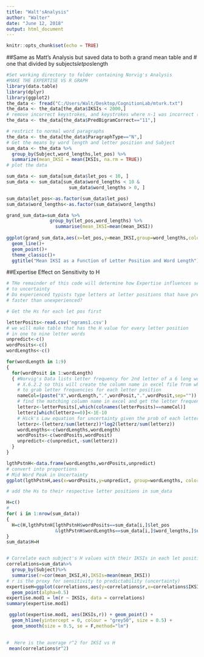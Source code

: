 ---
title: "Walt'sAnalysis"
author: "Walter"
date: "June 12, 2018"
output: html_document
---

```{r setup, include=FALSE}
knitr::opts_chunk$set(echo = TRUE)
```



##Same as Matt's Analysis but saved data to both a grand mean table and 
# one that divided by subjects*letpos*length

```{r}
#Set working directory to folder containing Norvig's Analysis
#MAKE THE EXPERTISE VS R GRAPH
library(data.table)
library(dplyr)
library(ggplot2)
the_data <- fread("C:/Users/Walt/Desktop/CognitionLab/mturk.txt")
the_data <- the_data[the_data$IKSIs < 2000,]
# remove incorrect keystrokes, and keystrokes where n-1 was incorrect (remove post-error slowing)
the_data <- the_data[the_data$PredBigramCorrect=="11",]

# restrict to normal word paragraphs
the_data <- the_data[the_data$ParagraphType=="N",]
# Get the means by word length and letter position and Subject
sum_data <- the_data %>%
  group_by(Subject,word_lengths,let_pos) %>%
  summarize(mean_IKSI = mean(IKSIs, na.rm = TRUE))
# plot the data

sum_data <- sum_data[sum_data$let_pos < 10, ]
sum_data <- sum_data[sum_data$word_lengths < 10 &
                       sum_data$word_lengths > 0, ]

sum_data$let_pos<-as.factor(sum_data$let_pos)
sum_data$word_lengths<-as.factor(sum_data$word_lengths)

grand_sum_data=sum_data %>%
                group_by(let_pos,word_lengths) %>%
                  summarise(mean_IKSI=mean(mean_IKSI))
                  
ggplot(grand_sum_data,aes(x=let_pos,y=mean_IKSI,group=word_lengths,color=word_lengths))+
  geom_line()+
  geom_point()+
  theme_classic()+
  ggtitle("Mean IKSI as a Function of Letter Position and Word Length")

```
##Expertise Effect on Sensitivity to H
```{r}

# THe remainder of this code will determine how Expertise influences sensitivity
# to uncertainty  
# Do experienced typists type letters at letter positions that have predictable letters
# faster than unexperienced?

# Get the Hs for each let pos first

letterPosits<-read.csv('ngrams1.csv')
# we will make table that has the H value for every letter position
# in one to nine letter words
unpredict<-c()
wordPosits<-c()
wordLengths<-c()

for(wordLength in 1:9)
{
  for(wordPosit in 1:wordLength)
  { #Norvig's Data lists letter frequency for 2nd letter of a 6 long word as
    # X.6.2.2 so this will create the column name in excel file from which
    # to grab letter frequencies for each letter position
    nameCol=(paste("X",wordLength,".",wordPosit,".",wordPosit,sep=""))
    # find the matching column name in excel and get the letter frequencies
    letterz<-letterPosits[,which(colnames(letterPosits)==nameCol)]
    letterz[which(letterz==0)]<-1E-10
    # Hick's Law equation for uncertainty given the prob of each letter in given let pos
    letterz<-(letterz/sum(letterz))*log2(letterz/sum(letterz))
    wordLengths<-c(wordLengths,wordLength)
    wordPosits<-c(wordPosits,wordPosit)
    unpredict<-c(unpredict,-sum(letterz))
  }
}

lgthPstnH<-data.frame(wordLengths,wordPosits,unpredict)
# convert into proportions
# Mid Word Peak in Uncertainty
ggplot(lgthPstnH,aes(x=wordPosits,y=unpredict, group=wordLengths, color=wordLengths))+geom_point()+geom_line()

# add the Hs to their respective letter positions in sum_data 

H=c()
#
for( i in 1:nrow(sum_data))
{
  H=c(H,lgthPstnH[lgthPstnH$wordPosits==sum_data[i,]$let_pos
                  &lgthPstnH$wordLengths==sum_data[i,]$word_lengths,]$unpredict)
}
sum_data$H=H


# Correlate each subject's H values with their IKSIs in each let position
correlations=sum_data%>%
  group_by(Subject)%>%
  summarise(r=cor(mean_IKSI,H),IKSIs=mean(mean_IKSI))
# r is the proxy for sensitivity to predictability (uncertainty)
expertiseH=ggplot(correlations,aes(y=correlations$r,x=correlations$IKSIs))+
  geom_point(alpha=0.5)
expertise.mod1 = lm(r ~ IKSIs, data = correlations)
summary(expertise.mod1)

 ggplot(expertise.mod1, aes(IKSIs,r)) + geom_point() + 
  geom_hline(yintercept = 0, colour = "grey50", size = 0.5) +
  geom_smooth(size = 0.5, se = F,method="lm") 

 
#  Here is the average r^2 for IKSI vs H
 mean(correlations$r^2)
 
```

